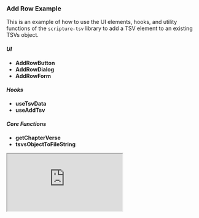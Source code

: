 
<Meta title="AddTsvRowSandbox" component={AddTsvRowSandbox} />

### Add Row Example

This is an example of how to use the UI elements, hooks, and utility functions of the `scripture-tsv` library to add a TSV element to an existing TSVs object.

#### _UI_

- **AddRowButton**
- **AddRowDialog**
- **AddRowForm**

#### _Hooks_

- **useTsvData**
- **useAddTsv**

#### _Core Functions_

- **getChapterVerse**
- **tsvsObjectToFileString**

<iframe
  src="https://codesandbox.io/embed/98jmw8?view=Editor+%2B+Preview&module=%2Fsrc%2FAddTsvRow.tsx"
  style={{
    width: '100%',
    height: '700px',
    outline: '1px solid #252525',
    border: '0',
    borderRadius: '8px',
    overflow: 'hidden',
    marginBottom: 16,
    zIndex: 100,
  }}
  title="add-tsv"
  allow="accelerometer; ambient-light-sensor; camera; encrypted-media; geolocation; gyroscope; hid; microphone; midi; payment; usb; vr; xr-spatial-tracking"
  sandbox="allow-forms allow-modals allow-popups allow-presentation allow-same-origin allow-scripts"
></iframe>
